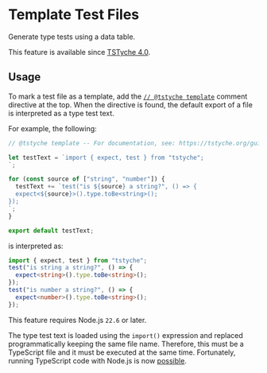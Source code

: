
# Template Test Files

Generate type tests using a data table.

<Note>

This feature is available since [TSTyche 4.0](../releases/tstyche-4.mdx).

</Note>

## Usage

To mark a test file as a template, add the [`// @tstyche template`](../reference/directives.mdx#template) comment directive at the top. When the directive is found, the default export of a file is interpreted as a type test text.

For example, the following:

```ts twoslash
// @tstyche template -- For documentation, see: https://tstyche.org/guides/template-test-files

let testText = `import { expect, test } from "tstyche";
`;

for (const source of ["string", "number"]) {
  testText += `test("is ${source} a string?", () => {
  expect<${source}>().type.toBe<string>();
});
`;
}

export default testText;
```

is interpreted as:

```ts twoslash
import { expect, test } from "tstyche";
test("is string a string?", () => {
  expect<string>().type.toBe<string>();
});
test("is number a string?", () => {
  expect<number>().type.toBe<string>();
});
```

<Warning>

This feature requires Node.js `22.6` or later.

The type test text is loaded using the `import()` expression and replaced programmatically keeping the same file name. Therefore, this must be a TypeScript file and it must be executed at the same time. Fortunately, running TypeScript code with Node.js is now [possible](https://nodejs.org/api/typescript.html#type-stripping).

</Warning>
